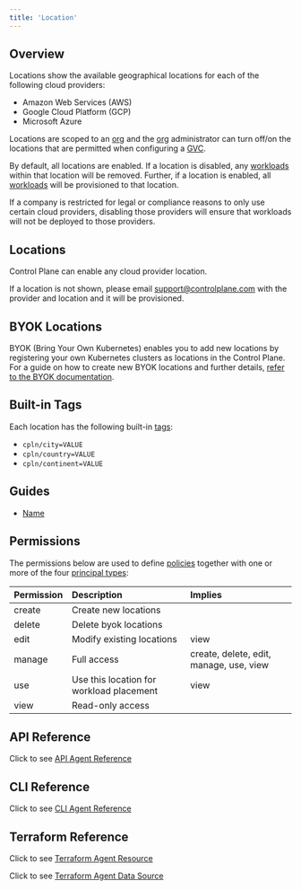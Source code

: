 ```yaml
---
title: 'Location'
---
```


## Overview

Locations show the available geographical locations for each of the following cloud providers:

- Amazon Web Services (AWS)
- Google Cloud Platform (GCP)
- Microsoft Azure

Locations are scoped to an [org](/reference/org) and the [org](/reference/org) administrator can turn off/on the locations that are permitted when configuring a [GVC](/reference/gvc).

By default, all locations are enabled. If a location is disabled, any [workloads](/concepts/workload) within that location will be removed. Further, if a location is enabled, all [workloads](/concepts/workload) will be provisioned to that location.

<Note>

If a company is restricted for legal or compliance reasons to only use certain cloud providers, disabling those providers will ensure that workloads will not be deployed to those providers.

</Note>

## Locations

Control Plane can enable any cloud provider location.

If a location is not shown, please email [support@controlplane.com](mailto:support@controlplane.com) with the provider and location and it will be provisioned.

## BYOK Locations

BYOK (Bring Your Own Kubernetes) enables you to add new locations by registering your own Kubernetes clusters as locations in the Control Plane. 
For a guide on how to create new BYOK locations and further details, [refer to the BYOK documentation](/byok/overview).

## Built-in Tags

Each location has the following built-in [tags](/reference/misc#tags):

- `cpln/city=VALUE`
- `cpln/country=VALUE`
- `cpln/continent=VALUE`

## Guides

- [Name](/guides)

## Permissions

The permissions below are used to define [policies](/reference/policy) together with one or more of the four
[principal types](/concepts/principal_types):

| Permission | Description                              | Implies                                 |
| :--------- | :--------------------------------------- | :-------------------------------------- |
| create     | Create new locations                     |                                         |
| delete     | Delete byok locations                    |                                         |
| edit       | Modify existing locations                | view                                    |
| manage     | Full access                              | create, delete, edit, manage, use, view |
| use        | Use this location for workload placement | view                                    |
| view       | Read-only access                         |                                         |

## API Reference

Click to see [API Agent Reference](/api-reference/agent)

## CLI Reference

Click to see [CLI Agent Reference](/references/cli/agent)

## Terraform Reference

Click to see [Terraform Agent Resource](/references/terraform/resources/cpln_gvc)

Click to see [Terraform Agent Data Source](/references/terraform/data-sources/cpln_gvc)